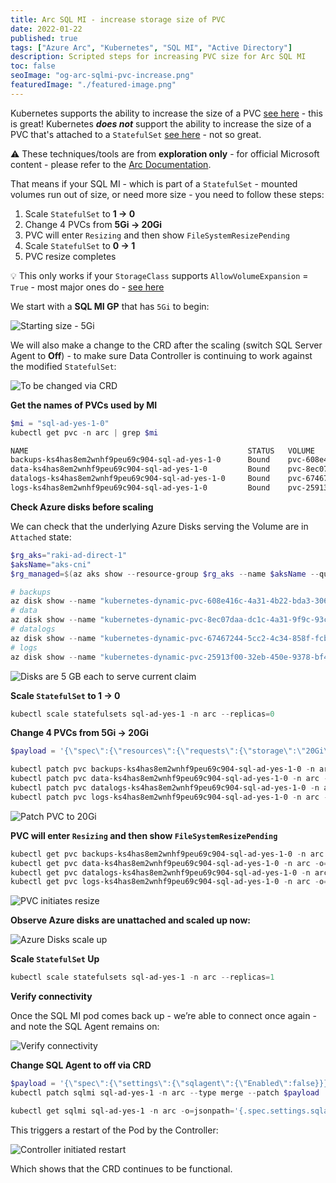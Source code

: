 ```yaml
---
title: Arc SQL MI - increase storage size of PVC
date: 2022-01-22
published: true
tags: ["Azure Arc", "Kubernetes", "SQL MI", "Active Directory"]
description: Scripted steps for increasing PVC size for Arc SQL MI
toc: false
seoImage: "og-arc-sqlmi-pvc-increase.png"
featuredImage: "./featured-image.png"
---
```



Kubernetes supports the ability to increase the size of a PVC [see here](https://kubernetes.io/blog/2018/07/12/resizing-persistent-volumes-using-kubernetes/) - this is great!
Kubernetes **_does not_** support the ability to increase the size of a PVC that's attached to a `StatefulSet` [see here](https://github.com/kubernetes/kubernetes/issues/68737) - not so great.

<Callout>

⚠ These techniques/tools are from **exploration only** - for official Microsoft content - please refer to the [Arc Documentation](https://docs.microsoft.com/en-us/azure/azure-arc/data/).

</Callout>

That means if your SQL MI - which is part of a `StatefulSet` - mounted volumes run out of size, or need more size - you need to follow these steps:
1. Scale `StatefulSet` to **1 → 0**
2. Change 4 PVCs from **5Gi → 20Gi**
3. PVC will enter `Resizing` and then show `FileSystemResizePending`
4. Scale `StatefulSet` to **0 → 1**
5. PVC resize completes

<Callout>

💡 This only works if your `StorageClass` supports `AllowVolumeExpansion` = `True` - most major ones do - [see here](https://kubernetes.io/docs/concepts/storage/storage-classes/#allow-volume-expansion)

</Callout>

We start with a **SQL MI GP** that has `5Gi` to begin:

![Starting size - 5Gi](images/Untitled.png)

We will also make a change to the CRD after the scaling (switch SQL Server Agent to **Off**) - to make sure Data Controller is continuing to work against the modified `StatefulSet`:

![To be changed via CRD](images/Untitled-1.png)

**Get the names of PVCs used by MI**

```powershell
$mi = "sql-ad-yes-1-0"
kubectl get pvc -n arc | grep $mi

NAME                                                 STATUS   VOLUME                                     CAPACITY   ACCESS MODES   STORAGECLASS      AGE
backups-ks4has8em2wnhf9peu69c904-sql-ad-yes-1-0      Bound    pvc-608e416c-4a31-4b22-bda3-306ea5fcf06e   5Gi        RWO            managed-premium   13m
data-ks4has8em2wnhf9peu69c904-sql-ad-yes-1-0         Bound    pvc-8ec07daa-dc1c-4a31-9f9c-93c558bbb250   5Gi        RWO            managed-premium   13m
datalogs-ks4has8em2wnhf9peu69c904-sql-ad-yes-1-0     Bound    pvc-67467244-5cc2-4c34-858f-fcbaf2326bdf   5Gi        RWO            managed-premium   13m
logs-ks4has8em2wnhf9peu69c904-sql-ad-yes-1-0         Bound    pvc-25913f00-32eb-450e-9378-bf4a0c999476   5Gi        RWO            managed-premium   13m
```

**Check Azure disks before scaling**

We can check that the underlying Azure Disks serving the Volume are in `Attached` state:

```powershell
$rg_aks="raki-ad-direct-1"
$aksName="aks-cni"
$rg_managed=$(az aks show --resource-group $rg_aks --name $aksName --query "nodeResourceGroup" --output tsv)

# backups
az disk show --name "kubernetes-dynamic-pvc-608e416c-4a31-4b22-bda3-306ea5fcf06e" --resource-group $rg_managed --query "[diskState, diskSizeGb]"
# data
az disk show --name "kubernetes-dynamic-pvc-8ec07daa-dc1c-4a31-9f9c-93c558bbb250" --resource-group $rg_managed --query "[diskState, diskSizeGb]"
# datalogs
az disk show --name "kubernetes-dynamic-pvc-67467244-5cc2-4c34-858f-fcbaf2326bdf" --resource-group $rg_managed --query "[diskState, diskSizeGb]"
# logs
az disk show --name "kubernetes-dynamic-pvc-25913f00-32eb-450e-9378-bf4a0c999476" --resource-group $rg_managed --query "[diskState, diskSizeGb]"
```

![Disks are 5 GB each to serve current claim](images/Untitled-2.png)

**Scale `StatefulSet` to 1 → 0**

```powershell
kubectl scale statefulsets sql-ad-yes-1 -n arc --replicas=0
```

**Change 4 PVCs from 5Gi → 20Gi**

```powershell
$payload = '{\"spec\":{\"resources\":{\"requests\":{\"storage\":\"20Gi\"}}}}'

kubectl patch pvc backups-ks4has8em2wnhf9peu69c904-sql-ad-yes-1-0 -n arc --type merge --patch $payload
kubectl patch pvc data-ks4has8em2wnhf9peu69c904-sql-ad-yes-1-0 -n arc --type merge --patch $payload
kubectl patch pvc datalogs-ks4has8em2wnhf9peu69c904-sql-ad-yes-1-0 -n arc --type merge --patch $payload
kubectl patch pvc logs-ks4has8em2wnhf9peu69c904-sql-ad-yes-1-0 -n arc --type merge --patch $payload
```

![Patch PVC to 20Gi](images/Untitled-3.png)

**PVC will enter `Resizing` and then show `FileSystemResizePending`**

```powershell
kubectl get pvc backups-ks4has8em2wnhf9peu69c904-sql-ad-yes-1-0 -n arc -o=jsonpath='{.status.conditions}'
kubectl get pvc data-ks4has8em2wnhf9peu69c904-sql-ad-yes-1-0 -n arc -o=jsonpath='{.status.conditions}'
kubectl get pvc datalogs-ks4has8em2wnhf9peu69c904-sql-ad-yes-1-0 -n arc -o=jsonpath='{.status.conditions}'
kubectl get pvc logs-ks4has8em2wnhf9peu69c904-sql-ad-yes-1-0 -n arc -o=jsonpath='{.status.conditions}'
```

![PVC initiates resize](images/Untitled-4.png)

**Observe Azure disks are unattached and scaled up now:**

![Azure Disks scale up](images/Untitled-5.png)


**Scale `StatefulSet` Up**

```powershell
kubectl scale statefulsets sql-ad-yes-1 -n arc --replicas=1
```

**Verify connectivity**

Once the SQL MI pod comes back up - we’re able to connect once again - and note the SQL Agent remains on:

![Verify connectivity](images/Untitled-6.png)

**Change SQL Agent to off via CRD**

```powershell
$payload = '{\"spec\":{\"settings\":{\"sqlagent\":{\"Enabled\":false}}}}'
kubectl patch sqlmi sql-ad-yes-1 -n arc --type merge --patch $payload

kubectl get sqlmi sql-ad-yes-1 -n arc -o=jsonpath='{.spec.settings.sqlagent.Enabled}'
```

This triggers a restart of the Pod by the Controller:

![Controller initiated restart](images/Untitled-7.png)

Which shows that the CRD continues to be functional.
